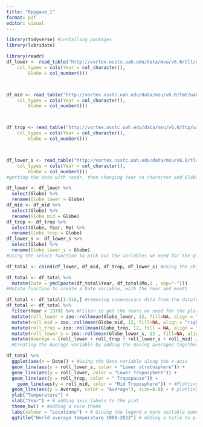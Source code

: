 ---
title: "Oppgave_1"
format: pdf
editor: visual
---

```{r}
library(tidyverse) #installing packages
library(lubridate)
```

```{r, warning=FALSE}
library(readr)
df_lower <- read_table("http://vortex.nsstc.uah.edu/data/msu/v6.0/tlt/uahncdc_lt_6.0.txt", 
    col_types = cols(Year = col_character(), 
        Globe = col_number()))



df_mid <- read_table("http://vortex.nsstc.uah.edu/data/msu/v6.0/tmt/uahncdc_mt_6.0.txt", 
    col_types = cols(Year = col_character(), 
        Globe = col_number()))



df_trop <- read_table("http://vortex.nsstc.uah.edu/data/msu/v6.0/ttp/uahncdc_tp_6.0.txt", 
    col_types = cols(Year = col_character(), 
        Globe = col_number()))



df_lower_s <- read_table("http://vortex.nsstc.uah.edu/data/msu/v6.0/tls/uahncdc_ls_6.0.txt", 
    col_types = cols(Year = col_character(), 
        Globe = col_number()))
#getting the data with readr, then changing Year to character and Globe to numeric
```

```{r}
df_lower <- df_lower %>%
  select(Globe) %>%
  rename(Globe_lower = Globe)
df_mid <- df_mid %>%
  select(Globe) %>%
  rename(Globe_mid = Globe)
df_trop <- df_trop %>%
  select(Globe, Year, Mo) %>%
  rename(Globe_trop = Globe)
df_lower_s <- df_lower_s %>%
  select(Globe) %>%
  rename(Globe_lower_s = Globe)
#Using the select function to pick out the variables we need for the plot, then using the rename function to get a more suitable name for the Globe variable

```

```{r, warning=False}
df_total <- cbind(df_lower, df_mid, df_trop, df_lower_s) #Using the cbind function to combine all the dataframes into a single dataframe

df_total <- df_total %>% 
  mutate(Date = ymd(paste(df_total$Year, df_total$Mo,1 , sep="-"))) 
#Mutate function to create a Date variable, with the Year and month
```

```{r}
df_total <- df_total[1:516,] #removing unnecessary data from the dataframe
df_total <- df_total %>%
  filter(Year > 1979) %>% #Filter to get the Years we need for the plot
  mutate(roll_lower = zoo::rollmean(Globe_lower, 12, fill=NA, align = "right")) %>% 
  mutate(roll_mid = zoo::rollmean(Globe_mid, 12, fill=NA, align = "right")) %>%
  mutate(roll_trop = zoo::rollmean(Globe_trop, 12, fill = NA, align = "right")) %>%
  mutate(roll_lower_s = zoo::rollmean(Globe_lower_s, 12 , fill=NA, align = "right")) %>% #creating the 12 month moving average with the rollmean function for each of the locations. then aligning them to the right of the dataframe
  mutate(Average = (roll_lower + roll_trop + roll_lower_s + roll_mid) /4)
  #Creating the Average variable by adding the moving averages together then dividing by 4


```


```{r, warning=FALSE}
df_total %>%
  ggplot(aes(x = Date)) + #Using the Date variable along the x-axis
  geom_line(aes(y = roll_lower_s, color = "Lower stratosphere")) +
  geom_line(aes(y = roll_lower, color = "Lower Troposphere")) +
  geom_line(aes(y = roll_trop, color = " Tropopause")) +
    geom_line(aes(y = roll_mid, color = "Mid Troposphere")) + #Plotting each of the locations with geom_line and using color to get a more suitable name in plot
  geom_line(aes(y = Average, color = "Average"), size=0.8) + # plotting the average, then using size to make it more visable
  ylab("Temperature") +
  xlab("Year") + # adding axis labels to the plot
  theme_bw() + #adding a nice theme
  labs(colour = "Locations") + # Giving the legend a more suitable name
  ggtitle("World average temperature 1980-2022") # Adding a title to plot
  
```
